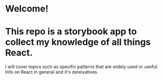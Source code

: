 # Welcome!

# This repo is a storybook app to collect my knowledge of all things React.

I will cover topics such as specific patterns that are widely used or useful.
Info on React in general and it's dereivatives.
